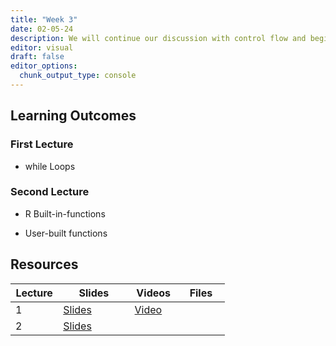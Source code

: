 ```yaml
---
title: "Week 3"
date: 02-05-24
description: We will continue our discussion with control flow and begin our discussion on Functional Programming Analysis.
editor: visual
draft: false
editor_options: 
  chunk_output_type: console
---
```


## Learning Outcomes

### First Lecture

-   while Loops

### Second Lecture

-   R Built-in-functions

-   User-built functions

## Resources

| Lecture | Slides                                                         | Videos                                | Files |
|----------------|------------------------|----------------|----------------|
| 1       | [Slides](https://m408.inqs.info/lectures/3a.html#/title-slide) | [Video](https://youtu.be/BcJezRy1vzg) |       |
| 2       | [Slides](https://m408.inqs.info/lectures/3b.html#/title-slide) |                                       |       |
